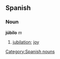 == Spanish == 
=== Noun === 
'''júbilo''' ''m'' 
# [[jubilation]]; [[joy]]
[[Category:Spanish nouns]]
